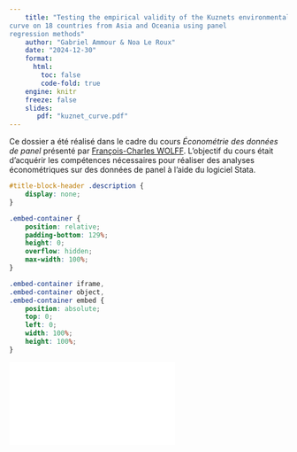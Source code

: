 ```yaml
---
    title: "Testing the empirical validity of the Kuznets environmental
curve on 18 countries from Asia and Oceania using panel
regression methods"
    author: "Gabriel Ammour & Noa Le Roux" 
    date: "2024-12-30"
    format: 
      html: 
        toc: false
        code-fold: true
    engine: knitr
    freeze: false    
    slides:
       pdf: "kuznet_curve.pdf"  
---
```


Ce dossier a été réalisé dans le cadre du cours *Économétrie des données de panel* présenté par [François-Charles WOLFF](https://sites.google.com/site/francoischarleswolff/wolff-francois-charles). L'objectif du cours était d'acquérir les compétences nécessaires pour réaliser des analyses économétriques sur des données de panel à l'aide du logiciel Stata.


```css
#title-block-header .description {
    display: none;
}
```

```css
.embed-container {
    position: relative;
    padding-bottom: 129%;
    height: 0;
    overflow: hidden;
    max-width: 100%;
}

.embed-container iframe,
.embed-container object,
.embed-container embed {
    position: absolute;
    top: 0;
    left: 0;
    width: 100%;
    height: 100%;
}
```

```{=html}
<div class="embed-container">
  <iframe src="`r rmarkdown::metadata$slides$pdf`" style="border: 0.5px"></iframe>
</div>
```
